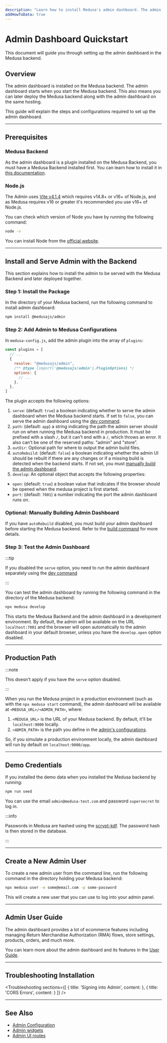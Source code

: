 ```yaml
---
description: "Learn how to install Medusa's admin dashboard. The admin dashboard gives merchants an easy-to-use interface to manage their data such as orders, products, regions, and more."
addHowToData: true
---
```



# Admin Dashboard Quickstart

This document will guide you through setting up the admin dashboard in the Medusa backend.

## Overview

The admin dashboard is installed on the Medusa backend. The admin dashboard starts when you start the Medusa backend. This also means you can later deploy the Medusa backend along with the admin dashboard on the same hosting.

This guide will explain the steps and configurations required to set up the admin dashboard.

---

## Prerequisites

### Medusa Backend

As the admin dashboard is a plugin installed on the Medusa Backend, you must have a Medusa Backend installed first. You can learn how to install it in [this documentation](../development/backend/install.mdx).

### Node.js

The Admin uses [Vite v4.1.4](https://vitejs.dev/guide/#scaffolding-your-first-vite-project) which requires v14.8+ or v16+ of Node.js, and as Medusa requires v16 or greater it's recommended you use v16+ of Node.js.

You can check which version of Node you have by running the following command:

```bash noReport
node -v
```

You can install Node from the [official website](https://nodejs.org/en/).

---

## Install and Serve Admin with the Backend

This section explains how to install the admin to be served with the Medusa Backend and later deployed together.

### Step 1: Install the Package

In the directory of your Medusa backend, run the following command to install admin dashboard:

```bash npm2yarn
npm install @medusajs/admin
```

### Step 2: Add Admin to Medusa Configurations

In `medusa-config.js`, add the admin plugin into the array of `plugins`:

```js title=medusa-config.js
const plugins = [
  // ...
  {
    resolve: "@medusajs/admin",
    /** @type {import('@medusajs/admin').PluginOptions} */
    options: {
      // ...
    },
  },
]
```

The plugin accepts the following options:

1. `serve`: (default: `true`) a boolean indicating whether to serve the admin dashboard when the Medusa backend starts. If set to `false`, you can serve the admin dashboard using the [dev command](./configurations#dev-command-options).
2. `path`: (default: `app`) a string indicating the path the admin server should run on when running the Medusa backend in production. It must be prefixed with a slash `/`, but it can't end with a `/`, which throws an error. It also can't be one of the reserved paths: "admin" and "store".
3. `outDir`: Optional path for where to output the admin build files.
4. `autoRebuild`: (default: `false`) a boolean indicating whether the admin UI should be rebuilt if there are any changes or if a missing build is detected when the backend starts. If not set, you must [manually build the admin dashboard](./configurations#build-command-options).
5. `develop`: An optional object that accepts the following properties:
  - `open`: (default: `true`) a boolean value that indicates if the browser should be opened when the medusa project is first started.
  - `port`: (default: `7001`) a number indicating the port the admin dashboard runs on.

### Optional: Manually Building Admin Dashboard

If you have `autoRebuild` disabled, you must build your admin dashboard before starting the Medusa backend. Refer to the [build command](./configurations#build-command-options) for more details.

### Step 3: Test the Admin Dashboard

:::tip

If you disabled the `serve` option, you need to run the admin dashboard separately using the [dev command](./configurations#dev-command-options)

:::

You can test the admin dashboard by running the following command in the directory of the Medusa backend:

```bash
npx medusa develop
```

This starts the Medusa Backend and the admin dashboard in a development environment. By default, the admin will be available on the URL `localhost:7001` and the browser will open automatically to the admin dashboard in your default browser, unless you have the `develop.open` option disabled.

<Feedback 
   event="survey_admin_quickstart"
   question="Did you set up the admin successfully?"
   positiveQuestion="Is there anything that should improved?"
   negativeQuestion="Please describe the issue you faced."
/>

---

## Production Path

:::note

This doesn't apply if you have the `serve` option disabled.

:::

When you run the Medusa project in a production environment (such as with the `npx medusa start` command), the admin dashboard will be available at `<MEDUSA_URL>/<ADMIN_PATH>`, where:

1. `<MEDUSA_URL>` is the URL of your Medusa backend. By default, it'll be `localhost:9000` locally.
2. `<ADMIN_PATH>` is the path you define in the [admin's configurations](#step-2-add-admin-to-medusa-configurations).

So, if you simulate a production environment locally, the admin dashboard will run by default on `localhost:9000/app`.

---

## Demo Credentials

If you installed the demo data when you installed the Medusa backend by running:

```bash npm2yarn
npm run seed
```

You can use the email `admin@medusa-test.com` and password `supersecret` to log in.

:::info

Passwords in Medusa are hashed using the [scrypt-kdf](https://www.npmjs.com/package/scrypt-kdf). The password hash is then stored in the database.

:::

---

## Create a New Admin User

To create a new admin user from the command line, run the following command in the directory holding your Medusa backend:

```bash
npx medusa user -e some@email.com -p some-password
```

This will create a new user that you can use to log into your admin panel.

---

## Admin User Guide

The admin dashboard provides a lot of ecommerce features including managing Return Merchandise Authorization (RMA) flows, store settings, products, orders, and much more.

You can learn more about the admin dashboard and its features in the [User Guide](../user-guide.mdx).

---

## Troubleshooting Installation

<Troubleshooting
  sections={[
    {
      title: 'Signing into Admin',
      content: <AdminLoginSection />
    },
    {
      title: 'CORS Errors',
      content: <CorsSection />
    }
  ]}
/>

---

## See Also

- [Admin Configuration](./configuration.md)
- [Admin widgets](./widgets.md)
- [Admin UI routes](./routes.md)
